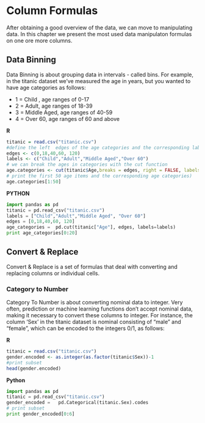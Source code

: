# Column Formulas

After obtaining a good overview of the data, we can move to manipulating data. In this chapter we present the most used data manipulaton formulas on one ore more columns. 


## Data Binning
 Data Binning is about grouping data in intervals - called bins.  For example, in the titanic dataset we've measured the age in years, but you wanted to have age categories as follows:

- 1 = Child , age ranges of 0-17
- 2 = Adult,  age ranges of 18-39
- 3 = Middle Aged,  age ranges of 40-59
- 4 = Over 60, age ranges of 60 and above

**R**
```r
titanic = read.csv("titanic.csv")
#define the left  edges of the age categories and the corresponding labels:
edges <- c(0,18,40,60, 120)
labels <- c("Child","Adult","Middle Aged","Over 60")
# we can break the ages in categories with the cut function
age.categories <- cut(titanic$Age,breaks = edges, right = FALSE, labels = labels)
# print the first 50 age items and the corresponding age categories)
age.categories[1:50]
```

**PYTHON**
```python
import pandas as pd
titanic = pd.read_csv("titanic.csv")
labels = ["Child","Adult","Middle Aged", "Over 60"]
edges = [0,18,40,60, 120]
age_categories =  pd.cut(titanic["Age"], edges, labels=labels)
print age_categories[0:20]
```


## Convert & Replace
Convert & Replace is a set of formulas that deal with converting and replacing columns or individual cells.

### Category to Number
Category To Number is about converting nominal data to integer. Very often, prediction or machine learning functions don't accept nominal data, making it necessary to convert these columns to integer. For instance, the column 'Sex' in the titanic dataset is nominal consisting of "male" and "female", which  can be encoded to the integers 0/1, as follows:

**R**
```r
titanic = read.csv("titanic.csv")
gender.encoded <- as.integer(as.factor(titanic$Sex))-1
#print subset
head(gender.encoded)
```

**Python**

```python
import pandas as pd
titanic = pd.read_csv("titanic.csv")
gender_encoded =   pd.Categorical(titanic.Sex).codes 
# print subset
print gender_encoded[0:6]
```





